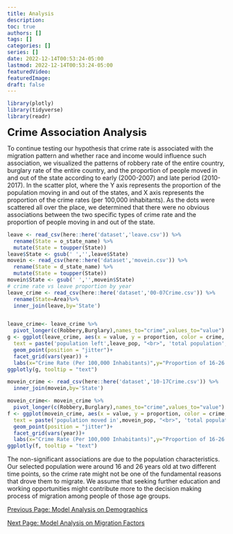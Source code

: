 ```yaml
---
title: Analysis
description:
toc: true
authors: []
tags: []
categories: []
series: []
date: 2022-12-14T00:53:24-05:00
lastmod: 2022-12-14T00:53:24-05:00
featuredVideo:
featuredImage:
draft: false
---
```


```r
library(plotly)
library(tidyverse)
library(readr)
```

<font size="5"><b>Crime Association Analysis</font></b>


To continue testing our hypothesis that crime rate is associated with the migration pattern and whether race and income would influence such association, we visualized the patterns of robbery rate of the entire country, burglary rate of the entire country, and the proportion of people moved in and out of the state according to early (2000-2007) and late period (2010-2017). In the scatter plot, where the Y axis represents the proportion of the population moving in and out of the states, and  X axis represents the proportion of the crime rates (per 100,000 inhabitants). As the dots were scattered all over the place, we determined that there were no obvious associations between the two specific types of crime rate and the proportion of people moving in and out of the state. 

```r
leave <- read_csv(here::here('dataset','leave.csv')) %>%
  rename(State = o_state_name) %>% 
  mutate(State = toupper(State))
leave$State <- gsub(' ','',leave$State)
movein <- read_csv(here::here('dataset','movein.csv')) %>%
  rename(State = d_state_name) %>% 
  mutate(State = toupper(State))
movein$State <- gsub(' ','',movein$State)
# crime rate vs leave proportion by year
leave_crime <- read_csv(here::here('dataset','00-07Crime.csv')) %>%
  rename(State=Area)%>%
  inner_join(leave,by='State')


leave_crime<- leave_crime %>% 
  pivot_longer(c(Robbery,Burglary),names_to="crime",values_to="value")
g <- ggplot(leave_crime, aes(x = value, y = proportion, color = crime,
  text = paste('population left',leave_pop, "<br>", 'total population',total_pop))) +
  geom_point(position = "jitter")+
  facet_grid(vars(year)) +
  labs(x="Crime Rate (Per 100,000 Inhabitants)",y="Proportion of 16-26 Population Leaving the States")
ggplotly(g, tooltip = "text")
```

```r
movein_crime <- read_csv(here::here('dataset','10-17Crime.csv')) %>%
  inner_join(movein,by='State')

movein_crime<- movein_crime %>% 
  pivot_longer(c(Robbery,Burglary),names_to="crime",values_to="value")
f <- ggplot(movein_crime, aes(x = value, y = proportion, color = crime,
  text = paste('population moved in',movein_pop, "<br>", 'total population',total_pop))) +
  geom_point(position = "jitter")+
  facet_grid(vars(year))+
  labs(x="Crime Rate (Per 100,000 Inhabitants)",y="Proportion of 16-26 Population Move into the States")
ggplotly(f, tooltip = "text")
```

The non-significant associations are due to the population characteristics. Our selected population were around 16 and 26 years old at two different time points, so the crime rate might not be one of the fundamental reasons that drove them to migrate. We assume that seeking further education and working opportunities might contribute more to the decision making process of migration among people of those age groups. 

[Previous Page: Model Analysis on Demographics](/analysis3/)

[Next Page: Model Analysis on Migration Factors](/analysis5/)

